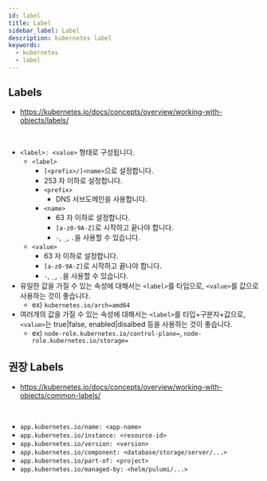 ```yaml
---
id: label
title: Label
sidebar_label: Label
description: kubernetes label
keywords:
  - kubernetes
  - label
---
```


## Labels

- https://kubernetes.io/docs/concepts/overview/working-with-objects/labels/

<br />

- `<label>: <value>` 형태로 구성됩니다.
  - `<label>`
    - `[<prefix>/]<name>`으로 설정합니다.
    - 253 자 이하로 설정합니다.
    - `<prefix>`
      - DNS 서브도메인을 사용합니다.
    - `<name>`
      - 63 자 이하로 설정합니다.
      - `[a-z0-9A-Z]`로 시작하고 끝나야 합니다.
      - `-`, `_`, `.`을 사용할 수 있습니다.
  - `<value>`
    - 63 자 이하로 설정합니다.
    - `[a-z0-9A-Z]`로 시작하고 끝나야 합니다.
    - `-`, `_`, `.`을 사용할 수 있습니다.
- 유일한 값을 가질 수 있는 속성에 대해서는 `<label>`를 타입으로, `<value>`를 값으로 사용하는 것이 좋습니다.
  - ex) `kubernetes.io/arch=amd64`
- 여러개의 값을 가질 수 있는 속성에 대해서는 `<label>`를 타입+구분자+값으로, `<value>`는 true|false, enabled|disalbed 등을 사용하는 것이 좋습니다.
  - ex) `node-role.kubernetes.io/control-plane=`, `node-role.kubernetes.io/storage=`

## 권장 Labels

- https://kubernetes.io/docs/concepts/overview/working-with-objects/common-labels/

<br />

- `app.kubernetes.io/name: <app-name>`
- `app.kubernetes.io/instance: <resource-id>`
- `app.kubernetes.io/version: <version>`
- `app.kubernetes.io/component: <database/storage/server/...>`
- `app.kubernetes.io/part-of: <project>`
- `app.kubernetes.io/managed-by: <helm/pulumi/...>`
